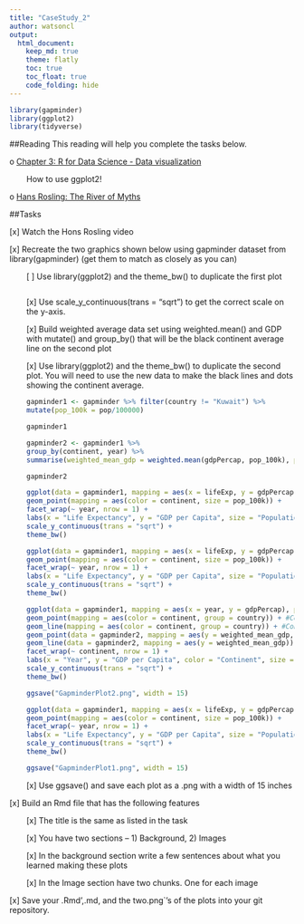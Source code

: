 ```yaml
---
title: "CaseStudy_2"
author: watsoncl 
output: 
  html_document:
    keep_md: true
    theme: flatly
    toc: true
    toc_float: true
    code_folding: hide
---
```


```r
library(gapminder)
library(ggplot2)
library(tidyverse)


```

##Reading
This reading will help you complete the tasks below.

o [Chapter 3: R for Data Science - Data visualization](http://r4ds.had.co.nz/data-visualisation.html)

<div style="padding-left:30px;">

How to use ggplot2!

</div>

o [Hans Rosling: The River of Myths]()

##Tasks

[x] Watch the Hons Rosling video

[x] Recreate the two graphics shown below using gapminder dataset from library(gapminder) (get them to match as closely as you can) 

<div style="padding-left:30px;">

  [ ] Use library(ggplot2) and the theme_bw() to duplicate the first plot
  
```r

```
  
  [x] Use scale_y_continuous(trans = "sqrt") to get the correct scale on the y-axis.
  
  [x] Build weighted average data set using weighted.mean() and GDP with mutate() and group_by() that will be the black continent average line on the second plot
  
  [x] Use library(ggplot2) and the theme_bw() to duplicate the second plot. You will need to use the new data to make the black lines and dots showing the continent average.
  
```r
gapminder1 <- gapminder %>% filter(country != "Kuwait") %>%
mutate(pop_100k = pop/100000)

gapminder1

gapminder2 <- gapminder1 %>%
group_by(continent, year) %>%
summarise(weighted_mean_gdp = weighted.mean(gdpPercap, pop_100k), population = sum(pop_100k))

gapminder2

ggplot(data = gapminder1, mapping = aes(x = lifeExp, y = gdpPercap)) +
geom_point(mapping = aes(color = continent, size = pop_100k)) +
facet_wrap(~ year, nrow = 1) +
labs(x = "Life Expectancy", y = "GDP per Capita", size = "Population (100k)", color = "Continent") +
scale_y_continuous(trans = "sqrt") +
theme_bw()

ggplot(data = gapminder1, mapping = aes(x = lifeExp, y = gdpPercap)) +
geom_point(mapping = aes(color = continent, size = pop_100k)) +
facet_wrap(~ year, nrow = 1) +
labs(x = "Life Expectancy", y = "GDP per Capita", size = "Population (100k)", color = "Continent") +
scale_y_continuous(trans = "sqrt") +
theme_bw()

ggplot(data = gapminder1, mapping = aes(x = year, y = gdpPercap), position = "jitter") +
geom_point(mapping = aes(color = continent, group = country)) + #Continent Data
geom_line(mapping = aes(color = continent, group = country)) + #Continent Data
geom_point(data = gapminder2, mapping = aes(y = weighted_mean_gdp, size = population)) + #Black Line
geom_line(data = gapminder2, mapping = aes(y = weighted_mean_gdp)) + #Black Line
facet_wrap(~ continent, nrow = 1) +
labs(x = "Year", y = "GDP per Capita", color = "Continent", size = "Population (100K)") +
scale_y_continuous(trans = "sqrt") +
theme_bw()

ggsave("GapminderPlot2.png", width = 15)

ggplot(data = gapminder1, mapping = aes(x = lifeExp, y = gdpPercap)) +
geom_point(mapping = aes(color = continent, size = pop_100k)) +
facet_wrap(~ year, nrow = 1) +
labs(x = "Life Expectancy", y = "GDP per Capita", size = "Population (100k)", color = "Continent") +
scale_y_continuous(trans = "sqrt") +
theme_bw()

ggsave("GapminderPlot1.png", width = 15)

```
  
  [x] Use ggsave() and save each plot as a .png with a width of 15 inches

</div>

[x] Build an Rmd file that has the following features 

<div style="padding-left:30px;">

[x] The title is the same as listed in the task

[x] You have two sections – 1) Background, 2) Images

[x] In the background section write a few sentences about what you learned making these plots

[x] In the Image section have two chunks. One for each image

</div>

[x] Save your .Rmd',.md, and the two.png`’s of the plots into your git repository.
















